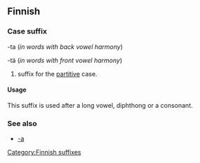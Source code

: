 ==Finnish==

===Case suffix===
-ta (''in words with back vowel harmony'')

-tä (''in words with front vowel harmony'')

# suffix for the [[partitive]] case.

====Usage====
This suffix is used after a long vowel, diphthong or a consonant.

===See also===
*[[-a#Finnish|-a]]
[[Category:Finnish suffixes]]